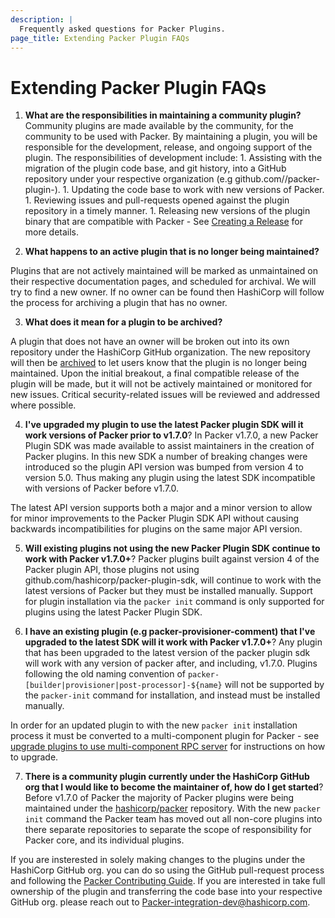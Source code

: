 ```yaml
---
description: |
  Frequently asked questions for Packer Plugins.
page_title: Extending Packer Plugin FAQs
---
```


# Extending Packer Plugin FAQs

1. **What are the responsibilities in maintaining a community plugin?**
Community plugins are made available by the community, for the community to be used with Packer. By maintaining a plugin, you will be responsible for the development, release, and ongoing support of the plugin.
The responsibilities of development include:
        1. Assisting with the migration of the plugin code base, and git history, into a GitHub repository under your respective organization (e.g github.com/<orgname>/packer-plugin-<name>).
        1. Updating the code base to work with new versions of Packer.
        1. Reviewing issues and pull-requests opened against the plugin repository in a timely manner.
        1. Releasing new versions of the plugin binary that are compatible with Packer - See [Creating a Release](https://www.packer.io/docs/plugins/creation#creating-a-github-release) for more details.

2. **What happens to an active plugin that is no longer being maintained?**

Plugins that are not actively maintained will be marked as unmaintained on their respective documentation pages, and scheduled for archival. We will try to find a new owner. If no owner can be found then HashiCorp will follow the process for archiving a plugin that has no owner.

3. **What does it mean for a plugin to be archived?**

A plugin that does not have an owner will be broken out into its own repository under the HashiCorp GitHub organization. The new repository will then be [archived](https://docs.github.com/en/github/creating-cloning-and-archiving-repositories/archiving-a-github-repository) to let users know that the plugin is no longer being maintained. Upon the initial breakout, a final compatible release of the plugin will be made, but it will not be actively maintained or monitored for new issues. Critical security-related issues will be reviewed and addressed where possible.

4. **I've upgraded my plugin to use the latest Packer plugin SDK will it work versions of Packer prior to v1.7.0**?
In Packer v1.7.0, a new Packer Plugin SDK was made available to assist maintainers in the creation of Packer plugins. In this new SDK a number of breaking changes were introduced so the plugin API version was bumped from version 4 to version 5.0. Thus making any plugin using the latest SDK incompatible with versions of Packer before v1.7.0.

The latest API version supports both a major and a minor version to allow for minor improvements to the Packer Plugin SDK API without causing backwards incompatibilities for plugins on the same major API version.

5. **Will existing plugins not using the new Packer Plugin SDK continue to work with Packer v1.7.0+**?
Packer plugins built against version 4 of the Packer plugin API, those plugins not using github.com/hashicorp/packer-plugin-sdk, will continue to work with the latest versions of Packer but they must be installed manually. Support for plugin installation via the `packer init` command is only supported for plugins using the latest Packer Plugin SDK.

6. **I have an existing plugin (e.g packer-provisioner-comment) that I've upgraded to the latest SDK will it work with Packer v1.7.0+**?
Any plugin that has been upgraded to the latest version of the packer plugin sdk will work with any version of packer after, and including, v1.7.0. Plugins following the old naming convention of `packer-[builder|provisioner|post-processor]-${name}` will not be supported by the `packer-init` command for installation, and instead must be installed manually.

In order for an updated plugin to with the new `packer init` installation process it must be converted to a multi-component plugin for Packer - see [upgrade plugins to use multi-component RPC server](https://www.packer.io/guides/1.7-plugin-upgrade#upgrade-plugins-to-use-the-new-multi-component-rpc-server) for instructions on how to upgrade.

7. **There is a community plugin currently under the HashiCorp GitHub org that I would like to become the maintainer of, how do I get started**?
Before v1.7.0 of Packer the majority of Packer plugins were being maintained under the [hashicorp/packer](https://github.com/hashicorp/packer) repository. With the new `packer init` command the Packer team has moved out all non-core plugins into there separate repositories to separate the scope of responsibility for Packer core, and its individual plugins.

If you are insterested in solely making changes to the plugins under the HashiCorp GitHub org. you can do so using the GitHub pull-request process and following the [Packer Contributing Guide](https://github.com/hashicorp/packer/blob/master/.github/CONTRIBUTING.md). If you are interested in take full ownership of the plugin and transferring the code base into your respective GitHub org. please reach out to [Packer-integration-dev@hashicorp.com](mailto:Packer-integration-dev@hashicorp.com).
